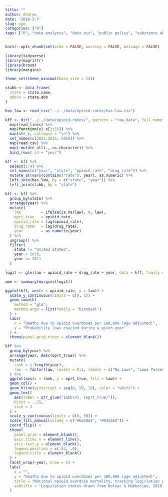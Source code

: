 ```yaml
---
title: ""
author: Andrew
date: '2018-3-7'
slug: opm
categories: ["R"]
tags: ["R", "data analysis", "data viz", "public policy", "substance abuse"]
---
```


```r
knitr::opts_chunk$set(echo = FALSE, warning = FALSE, message = FALSE)
```

```r
library(tidyverse)
library(magrittr)
library(broom)
library(margins)

theme_set(theme_minimal(base_size = 14))

stabb <- data_frame(
  state = state.name,
  abbrv = state.abb
)
```

```r
has_law <- read_csv("../../data/opioid-rates/has-law.csv")

kff <- dir("../../data/opioid-rates/", pattern = "raw_data", full.names = TRUE) %>%
  map(read_lines) %>%
  map(function(x) x[3:55]) %>%
  map(str_c, collapse = "\n") %>%
  set_names(c(2011:2016, 2010)) %>%
  map(read_csv) %>%
  map(~mutate_all(., as.character)) %>%
  bind_rows(.id = "year")

kff <- kff %>%
  select(1:4) %>%
  set_names(c("year", "state", "opioid_rate", "drug_rate")) %>%
  mutate_at(vars(contains("rate"), year), as.numeric) %>%
  left_join(has_law, by = c("state", "year")) %>%
  left_join(stabb, by = "state")
```

```r
kff <- kff %>%
  group_by(state) %>%
  arrange(year) %>%
  mutate(
    law         = ifelse(is.na(law), 0, law),
    oprt_true   = opioid_rate,
    opioid_rate = lag(opioid_rate),
    drug_rate   = lag(drug_rate),
    year        = as.numeric(year)
  ) %>%
  ungroup() %>%
  filter(
    state != "United States",
    year < 2016,
    year >= 2011
  )
```

```r
logit <- glm(law ~ opioid_rate + drug_rate + year, data = kff, family = binomial)

ame <- summary(margins(logit))
```

```r
ggplot(kff, aes(x = opioid_rate, y = law)) +
  scale_y_continuous(limits = c(0, 1)) +
  geom_smooth(
    method = "glm",
    method.args = list(family = "binomial")
  ) +
  labs(
    x = "Deaths due to opioid overdoses per 100,000 (age adjusted)",
    y = "Probability laws enacted during a given year"
  ) +
  theme(panel.grid.minor = element_blank())
```

```r
kff %>%
  group_by(year) %>%
  arrange(year, desc(oprt_true)) %>%
  mutate(
    rank = 1:length(year),
    law  = factor(law, levels = 0:1, labels = c("No Laws", "Laws Passed"))
  ) %>%
  ggplot(aes(x = rank, y = oprt_true, fill = law)) +
  geom_col() +
  geom_hline(yintercept = seq(0, 50, 10), color = "white") +
  geom_text(
    aes(label = str_glue("{abbrv}, {oprt_true}")),
    hjust = -.25,
    size = 3
  ) +
  scale_y_continuous(limits = c(0, 50)) +
  scale_fill_manual(values = c("#bdc9e1", "#045a8d")) +
  coord_flip() +
  theme(
    panel.grid = element_blank(),
    axis.ticks.x = element_line(),
    axis.text.y = element_blank(),
    legend.position = c(.93, .9),
    legend.title = element_blank()
  ) +
  facet_wrap(~year, nrow = 1) +
  labs(
    x = "",
    y = "Deaths due to opioid overdoses per 100,000 (age adjusted)",
    title = "National opioid overdose mortality, tracking legislation promoting access/use of Naloxone",
    subtitle = "Legislation status drawn from Doleac & Mukherjee, 2018 (SSRN preprint)"
  )
```
